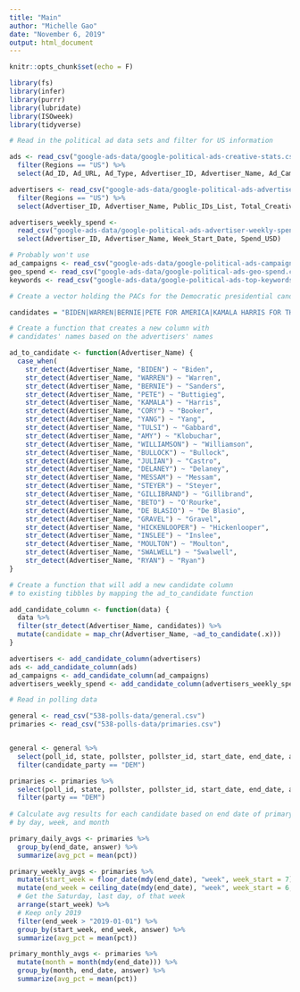 ```yaml
---
title: "Main"
author: "Michelle Gao"
date: "November 6, 2019"
output: html_document
---
```


```r
knitr::opts_chunk$set(echo = F)

library(fs)
library(infer)
library(purrr)
library(lubridate)
library(ISOweek)
library(tidyverse)

```

```r

# Read in the political ad data sets and filter for US information

ads <- read_csv("google-ads-data/google-political-ads-creative-stats.csv") %>% 
  filter(Regions == "US") %>% 
  select(Ad_ID, Ad_URL, Ad_Type, Advertiser_ID, Advertiser_Name, Ad_Campaigns_List, Date_Range_Start, Date_Range_End, Num_of_Days, Impressions, Spend_USD, Spend_Range_Min_USD, Spend_Range_Max_USD)

advertisers <- read_csv("google-ads-data/google-political-ads-advertiser-stats.csv") %>% 
  filter(Regions == "US") %>% 
  select(Advertiser_ID, Advertiser_Name, Public_IDs_List, Total_Creatives, Spend_USD)

advertisers_weekly_spend <-
  read_csv("google-ads-data/google-political-ads-advertiser-weekly-spend.csv") %>% 
  select(Advertiser_ID, Advertiser_Name, Week_Start_Date, Spend_USD)  

# Probably won't use
ad_campaigns <- read_csv("google-ads-data/google-political-ads-campaign-targeting.csv")
geo_spend <- read_csv("google-ads-data/google-political-ads-geo-spend.csv")
keywords <- read_csv("google-ads-data/google-political-ads-top-keywords-history.csv")

# Create a vector holding the PACs for the Democratic presidential candidates

candidates = "BIDEN|WARREN|BERNIE|PETE FOR AMERICA|KAMALA HARRIS FOR THE PEOPLE|CORY 2020|YANG|TULSI NOW|WILLIAMSON|AMY FOR AMERICA|BULLOCK FOR PRESIDENT|JULIAN FOR THE FUTURE|JOHN DELANEY|WAYNE MESSAM|TOM STEYER|GILLIBRAND 2020|BETO FOR AMERICA|DE BLASIO|MIKE GRAVEL|HICKENLOOPER|INSLEE|SETH MOULTON|SWALWELL|TIM RYAN"

# Create a function that creates a new column with 
# candidates' names based on the advertisers' names

ad_to_candidate <- function(Advertiser_Name) {
  case_when(
    str_detect(Advertiser_Name, "BIDEN") ~ "Biden",
    str_detect(Advertiser_Name, "WARREN") ~ "Warren",
    str_detect(Advertiser_Name, "BERNIE") ~ "Sanders",
    str_detect(Advertiser_Name, "PETE") ~ "Buttigieg",
    str_detect(Advertiser_Name, "KAMALA") ~ "Harris",
    str_detect(Advertiser_Name, "CORY") ~ "Booker",
    str_detect(Advertiser_Name, "YANG") ~ "Yang",
    str_detect(Advertiser_Name, "TULSI") ~ "Gabbard",
    str_detect(Advertiser_Name, "AMY") ~ "Klobuchar",
    str_detect(Advertiser_Name, "WILLIAMSON") ~ "Williamson",
    str_detect(Advertiser_Name, "BULLOCK") ~ "Bullock",
    str_detect(Advertiser_Name, "JULIAN") ~ "Castro",
    str_detect(Advertiser_Name, "DELANEY") ~ "Delaney",
    str_detect(Advertiser_Name, "MESSAM") ~ "Messam",
    str_detect(Advertiser_Name, "STEYER") ~ "Steyer",
    str_detect(Advertiser_Name, "GILLIBRAND") ~ "Gillibrand",
    str_detect(Advertiser_Name, "BETO") ~ "O'Rourke",
    str_detect(Advertiser_Name, "DE BLASIO") ~ "De Blasio",
    str_detect(Advertiser_Name, "GRAVEL") ~ "Gravel",
    str_detect(Advertiser_Name, "HICKENLOOPER") ~ "Hickenlooper",
    str_detect(Advertiser_Name, "INSLEE") ~ "Inslee",
    str_detect(Advertiser_Name, "MOULTON") ~ "Moulton",
    str_detect(Advertiser_Name, "SWALWELL") ~ "Swalwell",
    str_detect(Advertiser_Name, "RYAN") ~ "Ryan")
}

# Create a function that will add a new candidate column
# to existing tibbles by mapping the ad_to_candidate function

add_candidate_column <- function(data) {
  data %>% 
  filter(str_detect(Advertiser_Name, candidates)) %>% 
  mutate(candidate = map_chr(Advertiser_Name, ~ad_to_candidate(.x)))
}

advertisers <- add_candidate_column(advertisers)
ads <- add_candidate_column(ads)
ad_campaigns <- add_candidate_column(ad_campaigns)
advertisers_weekly_spend <- add_candidate_column(advertisers_weekly_spend)

```

```r

# Read in polling data

general <- read_csv("538-polls-data/general.csv")
primaries <- read_csv("538-polls-data/primaries.csv")


general <- general %>% 
  select(poll_id, state, pollster, pollster_id, start_date, end_date, answer, candidate_name, candidate_party, pct) %>% 
  filter(candidate_party == "DEM") 

primaries <- primaries %>% 
  select(poll_id, state, pollster, pollster_id, start_date, end_date, answer, candidate_name, party, pct) %>% 
  filter(party == "DEM")
  
# Calculate avg results for each candidate based on end date of primary polls
# by day, week, and month

primary_daily_avgs <- primaries %>% 
  group_by(end_date, answer) %>% 
  summarize(avg_pct = mean(pct))

primary_weekly_avgs <- primaries %>% 
  mutate(start_week = floor_date(mdy(end_date), "week", week_start = 7)) %>%
  mutate(end_week = ceiling_date(mdy(end_date), "week", week_start = 6, change_on_boundary = F)) %>%
  # Get the Saturday, last day, of that week
  arrange(start_week) %>% 
  # Keep only 2019
  filter(end_week > "2019-01-01") %>%  
  group_by(start_week, end_week, answer) %>% 
  summarize(avg_pct = mean(pct))

primary_monthly_avgs <- primaries %>% 
  mutate(month = month(mdy(end_date))) %>% 
  group_by(month, end_date, answer) %>% 
  summarize(avg_pct = mean(pct))
```

```r


```

